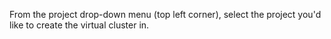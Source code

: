 From the project drop-down menu (top left corner), select the project you'd like to create the
    virtual cluster in.

